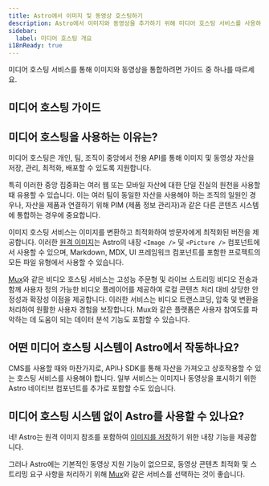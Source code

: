 ```yaml
---
title: Astro에서 이미지 및 동영상 호스팅하기
description: Astro에서 이미지와 동영상을 추가하기 위해 미디어 호스팅 서비스를 사용하는 방법
sidebar:
  label: 미디어 호스팅 개요
i18nReady: true
---
```


미디어 호스팅 서비스를 통해 이미지와 동영상을 통합하려면 가이드 중 하나를 따르세요.

## 미디어 호스팅 가이드

<MediaGuidesNav />

## 미디어 호스팅을 사용하는 이유는?

미디어 호스팅은 개인, 팀, 조직이 중앙에서 전용 API를 통해 이미지 및 동영상 자산을 저장, 관리, 최적화, 배포할 수 있도록 지원합니다.

특히 이러한 중앙 집중화는 여러 웹 또는 모바일 자산에 대한 단일 진실의 원천을 사용할 때 유용할 수 있습니다. 이는 여러 팀이 동일한 자산을 사용해야 하는 조직의 일원인 경우나, 자산을 제품과 연결하기 위해 PIM (제품 정보 관리자)과 같은 다른 콘텐츠 시스템에 통합하는 경우에 중요합니다.

이미지 호스팅 서비스는 이미지를 변환하고 최적화하여 방문자에게 최적화된 버전을 제공합니다. 이러한 [원격 이미지](/ko/guides/images/#원격-이미지)는 Astro의 내장 `<Image />` 및 `<Picture />` 컴포넌트에서 사용할 수 있으며, Markdown, MDX, UI 프레임워크 컴포넌트를 포함한 프로젝트의 모든 파일 유형에서 사용할 수 있습니다.

[Mux](/ko/guides/media/mux/)와 같은 비디오 호스팅 서비스는 고성능 주문형 및 라이브 스트리밍 비디오 전송과 함께 사용자 정의 가능한 비디오 플레이어를 제공하여 로컬 콘텐츠 처리 대비 상당한 안정성과 확장성 이점을 제공합니다. 이러한 서비스는 비디오 트랜스코딩, 압축 및 변환을 처리하여 원활한 사용자 경험을 보장합니다. Mux와 같은 플랫폼은 사용자 참여도를 파악하는 데 도움이 되는 데이터 분석 기능도 포함할 수 있습니다.

## 어떤 미디어 호스팅 시스템이 Astro에서 작동하나요?

CMS를 사용할 때와 마찬가지로, API나 SDK를 통해 자산을 가져오고 상호작용할 수 있는 호스팅 서비스를 사용해야 합니다. 일부 서비스는 이미지나 동영상을 표시하기 위한 Astro 네이티브 컴포넌트를 추가로 포함할 수도 있습니다.

## 미디어 호스팅 시스템 없이 Astro를 사용할 수 있나요?

네! Astro는 원격 이미지 참조를 포함하여 [이미지를 저장](/ko/guides/images/#이미지-저장-위치)하기 위한 내장 기능을 제공합니다.

그러나 Astro에는 기본적인 동영상 지원 기능이 없으므로, 동영상 콘텐츠 최적화 및 스트리밍 요구 사항을 처리하기 위해 [Mux](/ko/guides/media/mux/)와 같은 서비스를 선택하는 것이 좋습니다.
